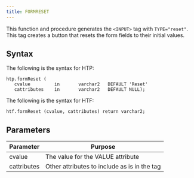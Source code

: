 ```yaml
---
title: FORMRESET
---
```


This function and procedure generates the `<INPUT>` tag with `TYPE="reset"`. This tag creates a button that resets the form fields to their initial values.

## Syntax

The following is the syntax for HTP:

```
htp.formReset (
   cvalue         in       varchar2   DEFAULT 'Reset'
   cattributes    in       varchar2   DEFAULT NULL);
```

The following is the syntax for HTF:

```
htf.formReset (cvalue, cattributes) return varchar2;
```

## Parameters

| Parameter | Purpose  |
| --------- | -------- |
| cvalue | The value for the VALUE attribute |
| cattributes | Other attributes to include as is in the tag |
